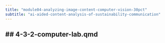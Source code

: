 ```yaml
---
title: "module04-analyzing-image-content-computer-vision-30pct"
subtitle: "ai-aided-content-analysis-of-sustainability-communication"
---
```


## 4-3-2-computer-lab.qmd
---

